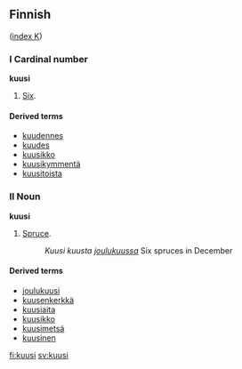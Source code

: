 ==Finnish==
([[Wiktionary:Finnish_index_k|index K]])

===I Cardinal number===
'''kuusi'''

# [[Six]].

====Derived terms====
*[[kuudennes]]
*[[kuudes]]
*[[kuusikko]]
*[[kuusikymmentä]]
*[[kuusitoista]]

===II Noun===
'''kuusi'''

# [[Spruce]].
#:''Kuusi kuusta [[joulukuu]]ssa''   Six spruces in December

====Derived terms====
*[[joulukuusi]]
*[[kuusenkerkkä]]
*[[kuusiaita]]
*[[kuusikko]]
*[[kuusimetsä]]
*[[kuusinen]]

[[fi:kuusi]]
[[sv:kuusi]]